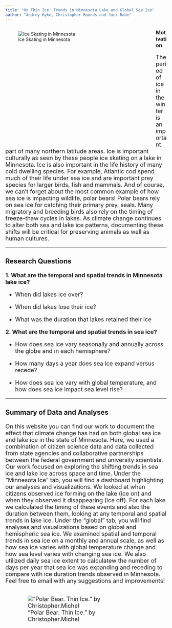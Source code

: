 ```yaml
---
title: "On Thin Ice: Trends in Minnesota Lake and Global Sea Ice"
author: "Audrey Hyke, Christopher Rounds and Jack Rabe"
---
```


<div style= "float : left; position : relative; top: 0px; width : 450px; height : 360px; padding-right: 20px; margin-bottom : 0px">
![Ice Skating in Minnesota](./photos/iceskating.jpg)

</div>

### Motivation

<font size = "4"> 
The period of ice in the winter is an important part of many northern latitude areas. Ice is important culturally as seen by these people ice skating on a lake in Minnesota. Ice is also important in the life history of many cold dwelling species.  For example, Atlantic cod spend much of their life under sea ice and are important prey species for larger birds, fish and mammals. And of course, we can't forget about the most common example of how sea ice is impacting wildlife, polar bears! Polar bears rely on sea ice for catching their primary prey, seals. Many migratory and breeding birds also rely on the timing of freeze-thaw cycles in lakes. As climate change continues to alter both sea and lake ice patterns, documenting these shifts will be critical for preserving animals as well as human cultures. 

-------------------------

### Research Questions

**1. What are the temporal and spatial trends in Minnesota lake ice?**

  + When did lakes ice over?
  
  + When did lakes lose their ice?
  
  + What was the duration that lakes retained their ice
  
**2. What are the temporal and spatial trends in sea ice?**

  + How does sea ice vary seasonally and annually across the globe and in each hemisphere?
  
  + How many days a year does sea ice expand versus recede?
  
  + How does sea ice vary with global temperature, and how does sea ice impact sea level rise?
  
-------------------------

### Summary of Data and Analyses  

On this website you can find our work to document the effect that climate change has had on both global sea ice and lake ice in the state of Minnesota. Here, we used a combination of citizen science data and data collected from state agencies and collaborative partnerships between the federal government and university scientists. Our work focused on exploring the shifting trends in sea ice and lake ice across space and time. Under the "Minnesota Ice" tab, you will find a dashboard highlighting our analyses and visualizations. We looked at when citizens observed ice forming on the lake (ice on) and when they observed it disappearing (ice off). For each lake we calculated the timing of these events and also the duration between them, looking at any temporal and spatial trends in lake ice. Under the "global" tab, you will find analyses and visualizations based on global and hemispheric sea ice. We examined spatial and temporal trends in sea ice on a monthly and annual scale, as well as how sea ice varies with global temperature change and how sea level varies with changing sea ice. We also utilized daily sea ice extent to calculatew the number of days per year that sea ice was expanding and receding to compare with ice duration trends observed in Minnesota. Feel free to email with any suggestions and improvements!


<div style= "float : right; position : relative; top: 0px; width : 450px; height : 360px; padding-right: 24px; margin-bottom : 0px">
!["Polar Bear. Thin Ice." by Christopher.Michel](./photos/polarbear_ice.jpeg)  
